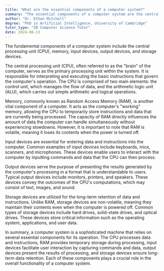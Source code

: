 ```yaml
---
title: "What are the essential components of a computer system?"
summary: "The essential components of a computer system are the central processing unit (CPU), memory, input devices, output devices, and storage devices."
author: "Dr. Ethan Mitchell"
degree: "PhD in Artificial Intelligence, University of Cambridge"
tutor_type: "IB Computer Science Tutor"
date: 2024-06-13
---
```


The fundamental components of a computer system include the central processing unit (CPU), memory, input devices, output devices, and storage devices.

The central processing unit (CPU), often referred to as the "brain" of the computer, serves as the primary processing unit within the system. It is responsible for interpreting and executing the basic instructions that govern the computer's operation. The CPU is comprised of two main elements: the control unit, which manages the flow of data, and the arithmetic logic unit (ALU), which carries out simple arithmetic and logical operations.

Memory, commonly known as Random Access Memory (RAM), is another vital component of a computer. It acts as the computer's "working" memory, allowing the CPU to temporarily store instructions and data that are currently being processed. The capacity of RAM directly influences the amount of data the computer can handle simultaneously without experiencing slowdowns. However, it is important to note that RAM is volatile, meaning it loses its contents when the power is turned off.

Input devices are essential for entering data and instructions into the computer. Common examples of input devices include keyboards, mice, scanners, and microphones. These devices enable users to interact with the computer by inputting commands and data that the CPU can then process.

Output devices serve the purpose of presenting the results generated by the computer's processing in a format that is understandable to users. Typical output devices include monitors, printers, and speakers. These devices convey the outcomes of the CPU's computations, which may consist of text, images, and sound.

Storage devices are utilized for the long-term retention of data and instructions. Unlike RAM, storage devices are non-volatile, meaning they maintain their contents even when the computer is powered off. Common types of storage devices include hard drives, solid-state drives, and optical drives. These devices store critical information such as the operating system, applications, and user data.

In summary, a computer system is a sophisticated machine that relies on several essential components for its operation. The CPU processes data and instructions, RAM provides temporary storage during processing, input devices facilitate user interaction by capturing commands and data, output devices present the results of processing, and storage devices ensure long-term data retention. Each of these components plays a crucial role in the overall functionality of a computer system.
    